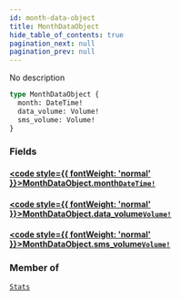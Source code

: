 ```yaml
---
id: month-data-object
title: MonthDataObject
hide_table_of_contents: true
pagination_next: null
pagination_prev: null
---
```








No description

```graphql
type MonthDataObject {
  month: DateTime!
  data_volume: Volume!
  sms_volume: Volume!
}
```


### Fields

#### [<code style={{ fontWeight: 'normal' }}>MonthDataObject.<b>month</b></code>](#)<Bullet />[`DateTime!`](/graphql/graphql/scalars/date-time) <Badge class="secondary" text="non-null"/> <Badge class="secondary" text="scalar"/>
> 
> 

#### [<code style={{ fontWeight: 'normal' }}>MonthDataObject.<b>data_volume</b></code>](#)<Bullet />[`Volume!`](/graphql/graphql/objects/volume) <Badge class="secondary" text="non-null"/> <Badge class="secondary" text="object"/>
> 
> 

#### [<code style={{ fontWeight: 'normal' }}>MonthDataObject.<b>sms_volume</b></code>](#)<Bullet />[`Volume!`](/graphql/graphql/objects/volume) <Badge class="secondary" text="non-null"/> <Badge class="secondary" text="object"/>
> 
> 



### Member of

[`Stats`](/graphql/graphql/objects/stats)  <Badge class="secondary" text="object"/>



